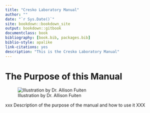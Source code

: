 ```yaml
--- 
title: "Cresko Laboratory Manual"
author: ""
date: "`r Sys.Date()`"
site: bookdown::bookdown_site
output: bookdown::gitbook
documentclass: book
bibliography: [book.bib, packages.bib]
biblio-style: apalike
link-citations: yes
description: "This is the Cresko Laboratory Manual"
---
```


# The Purpose of this Manual

![Illustration by Dr. Allison Fuiten](images/Lab_logo.png)


xxx Description of the purpose of the manual and how to use it XXX
